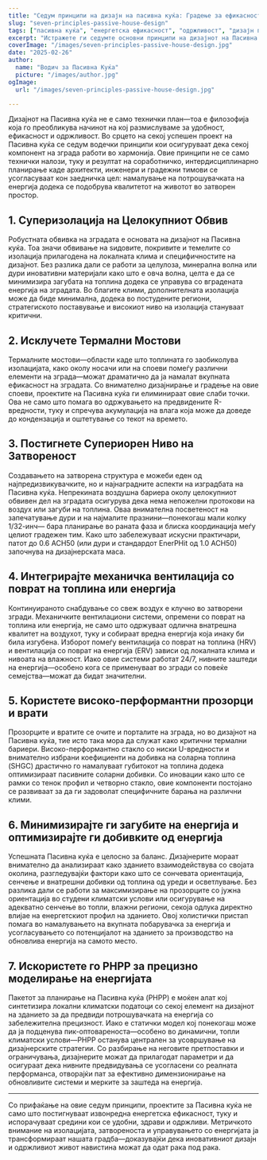 ```yaml
---
title: "Седум принципи на дизајн на пасивна куќа: Градење за ефикасност и удобност"
slug: "seven-principles-passive-house-design"
tags: ["пасивна куќа", "енергетска ефикасност", "одржливост", "дизајн принципи"]
excerpt: "Истражете ги седумте основни принципи на дизајнот на Пасивна куќа кои обезбедуваат супериорна енергетска ефикасност, исклучителен квалитет на внатрешниот воздух и траен комфорт во секој климат."
coverImage: "/images/seven-principles-passive-house-design.jpg"
date: "2025-02-26"
author:
  name: "Водич за Пасивна Куќа"
  picture: "/images/author.jpg"
ogImage:
  url: "/images/seven-principles-passive-house-design.jpg"

---
```

Дизајнот на Пасивна куќа не е само технички план—тоа е филозофија која го преобликува начинот на кој размислуваме за удобност, ефикасност и одржливост. Во срцето на секој успешен проект на Пасивна куќа се седум водечки принципи кои осигуруваат дека секој компонент на зграда работи во хармонија. Овие принципи не се само технички налози, туку и резултат на соработничко, интердисциплинарно планирање каде архитекти, инженери и градежни тимови се усогласуваат кон заедничка цел: намалување на потрошувачката на енергија додека се подобрува квалитетот на животот во затворен простор.

## 1. Суперизолација на Целокупниот Обвив

Робустната обвивка на зградата е основата на дизајнот на Пасивна куќа. Тоа значи обвивање на ѕидовите, покривите и темелите со изолација прилагодена на локалната клима и специфичностите на дизајнот. Без разлика дали се работи за целулоза, минерална волна или дури иновативни материјали како што е овча волна, целта е да се минимизира загубата на топлина додека се управува со вградената енергија на зградата. Во благите клими, дополнителната изолација може да биде минимална, додека во постудените региони, стратегиското поставување и високиот ниво на изолација стануваат критични.
## 2. Исклучете Термални Мостови

Термалните мостови—области каде што топлината го заобиколува изолацијата, како околу носачи или на споеви помеѓу различни елементи на зграда—можат драматично да ја намалат вкупната ефикасност на зградата. Со внимателно дизајнирање и градење на овие споеви, проектите на Пасивна куќа ги елиминираат овие слаби точки. Ова не само што помага во одржувањето на предвидените R-вредности, туку и спречува акумулација на влага која може да доведе до кондензација и оштетување со текот на времето.

## 3. Постигнете Супериорен Ниво на Затвореност

Создавањето на затворена структура е можеби еден од најпредизвикувачките, но и најнаградните аспекти на изградбата на Пасивна куќа. Непрекината воздушна бариера околу целокупниот обвивен дел на зградата осигурува дека нема непожелни протокови на воздух или загуби на топлина. Оваа внимателна посветеност на запечатување дури и на најмалите празнини—понекогаш мали колку 1/32-инч— бара планирање во раната фаза и блиска координација меѓу целиот градежен тим. Како што забележуваат искусни практичари, патот до 0.6 ACH50 (или дури и стандардот EnerPHit од 1.0 ACH50) започнува на дизајнерската маса.
## 4. Интегрирајте механичка вентилација со поврат на топлина или енергија

Континуираното снабдување со свеж воздух е клучно во затворени згради. Механичките вентилациони системи, опремени со поврат на топлина или енергија, не само што одржуваат одлична внатрешна квалитет на воздухот, туку и собираат вредна енергија која инаку би била изгубена. Изборот помеѓу вентилација со поврат на топлина (HRV) и вентилација со поврат на енергија (ERV) зависи од локалната клима и нивоата на влажност. Иако овие системи работат 24/7, нивните заштеди на енергија—особено кога се применуваат во згради со повеќе семејства—можат да бидат значителни.

## 5. Користете високо-перформантни прозорци и врати

Прозорците и вратите се очите и порталите на зграда, но во дизајнот на Пасивна куќа, тие исто така мора да служат како критични термални бариери. Високо-перформантно стакло со ниски U-вредности и внимателно избрани коефициенти на добивка на соларна топлина (SHGC) драстично го намалуваат губитокот на топлина додека оптимизираат пасивните соларни добивки. Со иновации како што се рамки со тенок профил и четворно стакло, овие компоненти постојано се развиваат за да ги задоволат специфичните барања на различни клими.
## 6. Минимизирајте ги загубите на енергија и оптимизирајте ги добивките од енергија

Успешната Пасивна куќа е целосно за баланс. Дизајнерите мораат внимателно да анализираат како зданието взаимодействува со својата околина, разгледувајќи фактори како што се сончевата ориентација, сенчење и внатрешни добивки од топлина од уреди и осветлување. Без разлика дали се работи за максимизирање на прозорците со јужна ориентација во студени климатски услови или осигурување на адекватно сенчење во топли, влажни региони, секоја одлука директно влијае на енергетскиот профил на зданието. Овој холистички пристап помага во намалувањето на вкупната побарувачка за енергија и усогласувањето со потенцијалот на зданието за производство на обновлива енергија на самото место.

## 7. Искористете го PHPP за прецизно моделирање на енергијата

Пакетот за планирање на Пасивна куќа (PHPP) е моќен алат кој синтетизира локални климатски податоци со секој елемент на дизајнот на зданието за да предвиди потрошувачката на енергија со забележителна прецизност. Иако е статички модел кој понекогаш може да ја подценува пик-оптовареноста—особено во динамични, топли климатски услови—PHPP останува централен за усовршување на дизајнерските стратегии. Со разбирање на неговите претпоставки и ограничувања, дизајнерите можат да прилагодат параметри и да осигураат дека нивните предвидувања се усогласени со реалната перформанса, отворајќи пат за ефективно димензионирање на обновливите системи и мерките за заштеда на енергија.

---

Со прифаќање на овие седум принципи, проектите за Пасивна куќа не само што постигнуваат извонредна енергетска ефикасност, туку и испорачуваат средини кои се удобни, здрави и одржливи. Метричкото внимание на изолацијата, затвореноста и управувањето со енергијата ја трансформираат нашата градба—доказувајќи дека иновативниот дизајн и одржливиот живот навистина можат да одат рака под рака.
